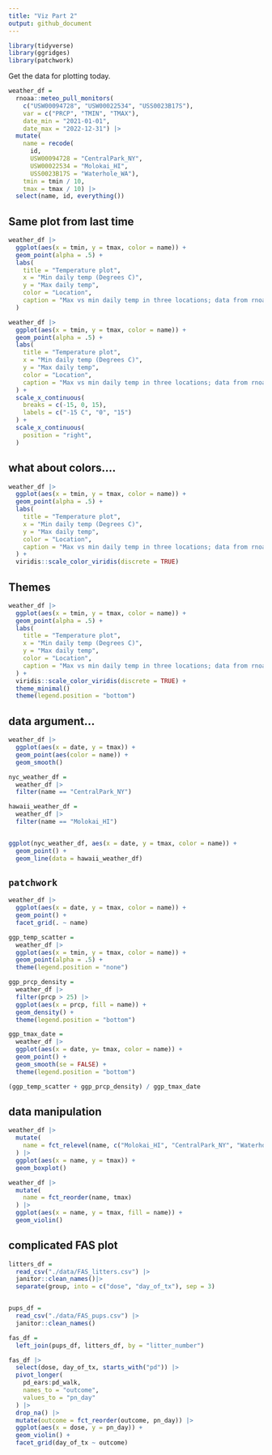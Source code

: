 ```yaml
---
title: "Viz Part 2"
output: github_document
---
```


```r
library(tidyverse)
library(ggridges)
library(patchwork)
```

Get the data for plotting today.

```r
weather_df = 
  rnoaa::meteo_pull_monitors(
    c("USW00094728", "USW00022534", "USS0023B17S"),
    var = c("PRCP", "TMIN", "TMAX"), 
    date_min = "2021-01-01",
    date_max = "2022-12-31") |>
  mutate(
    name = recode(
      id, 
      USW00094728 = "CentralPark_NY", 
      USW00022534 = "Molokai_HI", 
      USS0023B17S = "Waterhole_WA"),
    tmin = tmin / 10,
    tmax = tmax / 10) |>
  select(name, id, everything())
```


## Same plot from last time

```r
weather_df |>
  ggplot(aes(x = tmin, y = tmax, color = name)) +
  geom_point(alpha = .5) +
  labs(
    title = "Temperature plot",
    x = "Min daily temp (Degrees C)",
    y = "Max daily temp",
    color = "Location",
    caption = "Max vs min daily temp in three locations; data from rnoaa"
  )
```

```r
weather_df |>
  ggplot(aes(x = tmin, y = tmax, color = name)) +
  geom_point(alpha = .5) +
  labs(
    title = "Temperature plot",
    x = "Min daily temp (Degrees C)",
    y = "Max daily temp",
    color = "Location",
    caption = "Max vs min daily temp in three locations; data from rnoaa"
  ) + 
  scale_x_continuous(
    breaks = c(-15, 0, 15),
    labels = c("-15 C", "0", "15")
  ) + 
  scale_x_continuous(
    position = "right",
  )
```


## what about colors....

```r
weather_df |>
  ggplot(aes(x = tmin, y = tmax, color = name)) +
  geom_point(alpha = .5) +
  labs(
    title = "Temperature plot",
    x = "Min daily temp (Degrees C)",
    y = "Max daily temp",
    color = "Location",
    caption = "Max vs min daily temp in three locations; data from rnoaa"
  ) +
  viridis::scale_color_viridis(discrete = TRUE)
```


## Themes
```r
weather_df |>
  ggplot(aes(x = tmin, y = tmax, color = name)) +
  geom_point(alpha = .5) +
  labs(
    title = "Temperature plot",
    x = "Min daily temp (Degrees C)",
    y = "Max daily temp",
    color = "Location",
    caption = "Max vs min daily temp in three locations; data from rnoaa"
  ) +
  viridis::scale_color_viridis(discrete = TRUE) + 
  theme_minimal()
  theme(legend.position = "bottom")
```


## data argument...

```r
weather_df |>
  ggplot(aes(x = date, y = tmax)) +
  geom_point(aes(color = name)) +
  geom_smooth()

nyc_weather_df = 
  weather_df |>
  filter(name == "CentralPark_NY")

hawaii_weather_df = 
  weather_df |>
  filter(name == "Molokai_HI")


ggplot(nyc_weather_df, aes(x = date, y = tmax, color = name)) +
  geom_point() + 
  geom_line(data = hawaii_weather_df)
```


## `patchwork`

```r
weather_df |>
  ggplot(aes(x = date, y = tmax, color = name)) +
  geom_point() +
  facet_grid(. ~ name)
```



```r
ggp_temp_scatter = 
  weather_df |>
  ggplot(aes(x = tmin, y = tmax, color = name)) + 
  geom_point(alpha = .5) +
  theme(legend.position = "none")

ggp_prcp_density = 
  weather_df |>
  filter(prcp > 25) |>
  ggplot(aes(x = prcp, fill = name)) +
  geom_density() + 
  theme(legend.position = "bottom")

ggp_tmax_date = 
  weather_df |>
  ggplot(aes(x = date, y= tmax, color = name)) + 
  geom_point() +
  geom_smooth(se = FALSE) + 
  theme(legend.position = "bottom")

(ggp_temp_scatter + ggp_prcp_density) / ggp_tmax_date
```


## data manipulation

```r
weather_df |>
  mutate(
    name = fct_relevel(name, c("Molokai_HI", "CentralPark_NY", "Waterhole_WA"))
  ) |>
  ggplot(aes(x = name, y = tmax)) +
  geom_boxplot()

weather_df |>
  mutate(
    name = fct_reorder(name, tmax)
  ) |>
  ggplot(aes(x = name, y = tmax, fill = name)) + 
  geom_violin()
```


## complicated FAS plot

```r
litters_df = 
  read_csv("./data/FAS_litters.csv") |>
  janitor::clean_names()|>
  separate(group, into = c("dose", "day_of_tx"), sep = 3)


pups_df = 
  read_csv("./data/FAS_pups.csv") |>
  janitor::clean_names()

fas_df = 
  left_join(pups_df, litters_df, by = "litter_number")

fas_df |>
  select(dose, day_of_tx, starts_with("pd")) |>
  pivot_longer(
    pd_ears:pd_walk, 
    names_to = "outcome",
    values_to = "pn_day"
  ) |>
  drop_na() |>
  mutate(outcome = fct_reorder(outcome, pn_day)) |>
  ggplot(aes(x = dose, y = pn_day)) + 
  geom_violin() +
  facet_grid(day_of_tx ~ outcome)
```






